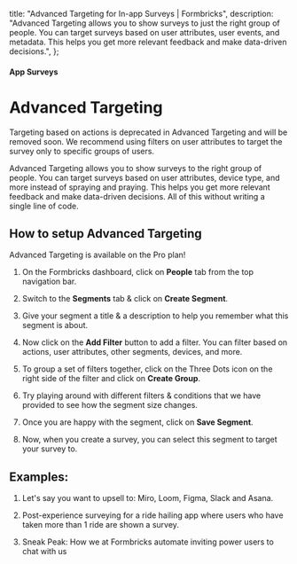 

  title: "Advanced Targeting for In-app Surveys | Formbricks",
  description:
    "Advanced Targeting allows you to show surveys to just the right group of people. You can target surveys based on user attributes, user events, and metadata. This helps you get more relevant feedback and make data-driven decisions.",
};

#### App Surveys

# Advanced Targeting

<Note>
  Targeting based on actions is deprecated in Advanced Targeting and will be removed soon. We recommend using
  filters on user attributes to target the survey only to specific groups of users.
</Note>

Advanced Targeting allows you to show surveys to the right group of people. You can target surveys based on user attributes, device type, and more instead of spraying and praying. This helps you get more relevant feedback and make data-driven decisions. All of this without writing a single line of code.

<ResponsiveVideo
  title="Formbricks Multi-language Surveys"
  src="https://www.youtube-nocookie.com/embed/0BQp6N4cXzU?si=KeBM7G7Ch1xtrsOm&amp;controls=0"
/>

## How to setup Advanced Targeting

<Note>
  Advanced Targeting is available on the Pro plan!
</Note>

1. On the Formbricks dashboard, click on **People** tab from the top navigation bar.

2. Switch to the **Segments** tab & click on **Create Segment**.

3. Give your segment a title & a description to help you remember what this segment is about.

4. Now click on the **Add Filter** button to add a filter. You can filter based on actions, user attributes, other segments, devices, and more.

5. To group a set of filters together, click on the Three Dots icon on the right side of the filter and click on **Create Group**.

6. Try playing around with different filters & conditions that we have provided to see how the segment size changes.

7. Once you are happy with the segment, click on **Save Segment**.

8. Now, when you create a survey, you can select this segment to target your survey to.

## Examples:

1. Let's say you want to upsell to: Miro, Loom, Figma, Slack and Asana.

   <MdxImage
     src={UpsellMiro}
     alt="Upselling Opportunity"
     quality="100"
     className="max-w-full rounded-lg sm:max-w-3xl"
   />

2. Post-experience surveying for a ride hailing app where users who have taken more than 1 ride are shown a survey.

   <MdxImage
     src={RideHailing}
     alt="Ride Hailing Targeting"
     quality="100"
     className="max-w-full rounded-lg sm:max-w-3xl"
   />

3. Sneak Peak: How we at Formbricks automate inviting power users to chat with us

   <MdxImage
     src={PowerUsers}
     alt="Automate inviting power users to chat with us at Formbricks"
     quality="100"
     className="max-w-full rounded-lg sm:max-w-3xl"
   />
